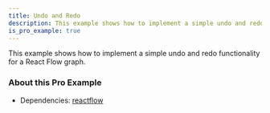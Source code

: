 ```yaml
---
title: Undo and Redo
description: This example shows how to implement a simple undo and redo functionality for a React Flow graph.
is_pro_example: true
---
```



<ExampleLayout>
This example shows how to implement a simple undo and redo functionality for a React Flow graph.

<ProExampleViewer slug="undo-redo" />

### About this Pro Example

- Dependencies: [reactflow](https://www.npmjs.com/package/reactflow)

</ExampleLayout>

